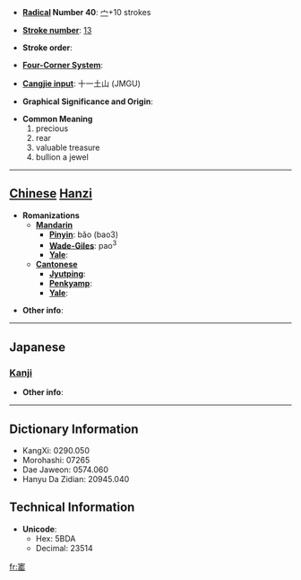 * '''[[Wiktionary:Chinese radical index| Radical]] Number 40''': [[Wiktionary:Chinese radical index 宀|宀]]+10 strokes

* '''[[Wiktionary:Chinese total strokes index|Stroke number]]''': [[Wiktionary:Chinese total strokes index 13|13]]

* '''Stroke order''': 

* '''[[Wiktionary:Chinese four corner index|Four-Corner System]]''': 

* '''[[Wiktionary:Chinese Cangjie index|Cangjie input]]''': 十一土山 (JMGU)

* '''Graphical Significance and Origin''': 

* '''Common Meaning'''
*#precious
*# rear
*# valuable treasure
*# bullion a jewel


----

== [[Chinese]] [[Hanzi]] ==

* '''Romanizations'''
** '''[[Mandarin]]'''
*** '''[[Pinyin]]''': bǎo (bao3)
*** '''[[Wade-Giles]]''': pao<sup>3</sup>
*** '''[[Yale]]''': 
** '''[[Cantonese]]'''
*** '''[[Jyutping]]''':
*** '''[[Penkyamp]]''': 
*** '''[[Yale]]''': 

* '''Other info''': 

----

==Japanese==
===[[Kanji]]===
{{kanji|on readings=[[ほう]] (hō)
|kun readings=[[たから]] (takara)
}}

* '''Other info''':  

----

== Dictionary Information ==

* KangXi: 0290.050
* Morohashi: 07265
* Dae Jaweon: 0574.060
* Hanyu Da Zidian: 20945.040

== Technical Information ==

* '''Unicode''':
** Hex: 5BDA
** Decimal: 23514

[[fr:寚]]